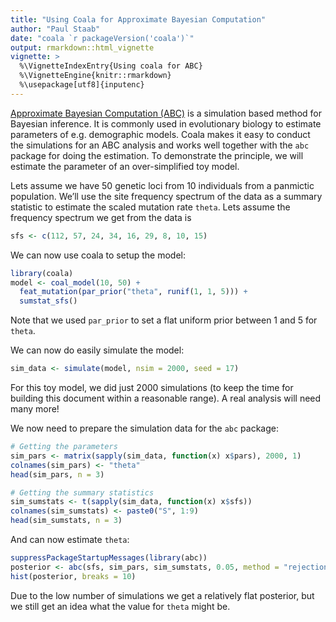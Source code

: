 ```yaml
---
title: "Using Coala for Approximate Bayesian Computation"
author: "Paul Staab"
date: "coala `r packageVersion('coala')`"
output: rmarkdown::html_vignette
vignette: >
  %\VignetteIndexEntry{Using coala for ABC}
  %\VignetteEngine{knitr::rmarkdown}
  %\usepackage[utf8]{inputenc}
---
```


[Approximate Bayesian Computation (ABC)](http://en.wikipedia.org/wiki/Approximate_Bayesian_computation)
is a simulation based method for Bayesian inference. It is commonly used in
evolutionary biology to estimate parameters of e.g. demographic models.
Coala makes it easy to conduct the simulations for an ABC analysis and works
well together with the `abc` package for doing the estimation. 
To demonstrate the principle, we will estimate the parameter of an 
over-simplified toy model. 

Lets assume we have 50 genetic loci from 10 individuals from a panmictic 
population. We'll use the site frequency spectrum of the data as a summary
statistic to estimate the scaled mutation rate `theta`. Lets assume the
frequency spectrum we get from the data is

```r
sfs <- c(112, 57, 24, 34, 16, 29, 8, 10, 15)
```



We can now use coala to setup the model:

```r
library(coala)
model <- coal_model(10, 50) +
  feat_mutation(par_prior("theta", runif(1, 1, 5))) +
  sumstat_sfs()
```

Note that we used `par_prior` to set a flat uniform prior between 1 and 5 for
`theta`. 

We can now do easily simulate the model:

```r
sim_data <- simulate(model, nsim = 2000, seed = 17)
```

For this toy model, we did just 2000 simulations (to keep the time for
building this document within a reasonable range). A real analysis will need
many more!


We now need to prepare the simulation data for the `abc` package:

```r
# Getting the parameters
sim_pars <- matrix(sapply(sim_data, function(x) x$pars), 2000, 1)
colnames(sim_pars) <- "theta"
head(sim_pars, n = 3)

# Getting the summary statistics
sim_sumstats <- t(sapply(sim_data, function(x) x$sfs))
colnames(sim_sumstats) <- paste0("S", 1:9)
head(sim_sumstats, n = 3)
```


And can now estimate `theta`:

```r
suppressPackageStartupMessages(library(abc))
posterior <- abc(sfs, sim_pars, sim_sumstats, 0.05, method = "rejection")
hist(posterior, breaks = 10)
```

Due to the low number of simulations we get a relatively flat posterior,
but we still get an idea what the value for `theta` might be.


